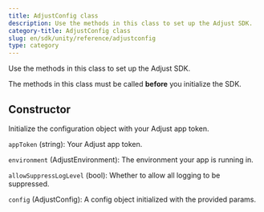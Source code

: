 ```yaml
---
title: AdjustConfig class
description: Use the methods in this class to set up the Adjust SDK.
category-title: AdjustConfig class
slug: en/sdk/unity/reference/adjustconfig
type: category
---
```


Use the methods in this class to set up the Adjust SDK.

<Callout type="important">

The methods in this class must be called **before** you initialize the SDK.

</Callout>

<Function>

## Constructor

Initialize the configuration object with your Adjust app token.

<slot slot="signature">


<Constructor />

</slot>

<slot slot="snippet">


<ConfigWithAppToken />

</slot>

<slot slot="parameters">

`appToken` (string): Your Adjust app token.

`environment` (AdjustEnvironment): The environment your app is running in.

`allowSuppressLogLevel` (bool): Whether to allow all logging to be suppressed.

</slot>

<slot slot="returns">

`config` (AdjustConfig): A config object initialized with the provided params.

</slot>

</Function>
